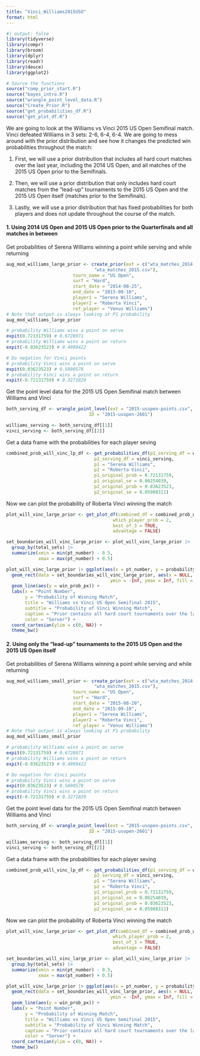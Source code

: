 ```yaml
---
title: "Vinci_Williams2015USO"
format: html
---
```


```r
#| output: false
library(tidyverse)
library(compr)
library(broom)
library(dplyr)
library(readr)
library(deuce)
library(ggplot2)

# Source the functions
source("comp_prior_start.R")
source("bayes_intro.R")
source("wrangle_point_level_data.R")
source("Create_Prior.R")
source("get_probabilities_df.R")
source("get_plot_df.R")
```

We are going to look at the Williams vs Vinci 2015 US Open Semifinal match. Vinci defeated Williams in 3 sets: 2-6, 6-4, 6-4. We are going to mess around with the prior distribution and see how it changes the predicted win probabilities throughout the match:

  1. First, we will use a prior distribution that includes all hard court matches over the last year, including the 2014 US Open, and all matches of the 2015 US Open prior to the Semifinals.

  2. Then, we will use a prior distribution that only includes hard court matches from the "lead-up" tournaments to the 2015 US Open and the 2015 US Open itself (matches prior to the Semifinals).

  3. Lastly, we will use a prior distribution that has fixed probabilities for both players and does not update throughout the course of the match.
  
#### 1. Using 2014 US Open and 2015 US Open prior to the Quarterfinals and all matches in between
  
Get probabilities of Serena Williams winning a point while serving and while returning
```r
aug_mod_williams_large_prior <- create_prior(ext = c("wta_matches_2014.csv",
                                 "wta_matches_2015.csv"),
                         tourn_name = "US Open",
                         surf = "Hard",
                         start_date = "2014-08-25",
                         end_date = "2015-09-10",
                         player1 = "Serena Williams",
                         player2 = "Roberta Vinci",
                         ref_player = "Venus Williams")
# Note that output is always looking at P1 probability
aug_mod_williams_large_prior

# probability Williams wins a point on serve
expit(0.72131759) # 0.6728971
# probability Williams wins a point on return
expit(-0.03623523) # 0.4909422

# Do negation for Vinci points
# probability Vinci wins a point on serve
expit(0.03623523) # 0.5090578
# probability Vinci wins a point on return
expit(-0.72131759) # 0.3271029
```

Get the point level data for the 2015 US Open Semifinal match between Williams and Vinci
```r
both_serving_df <- wrangle_point_level(ext = "2015-usopen-points.csv",
                               ID = "2015-usopen-2601")

williams_serving <- both_serving_df[[1]]
vinci_serving <- both_serving_df[[2]]
```

Get a data frame with the probabilities for each player seving
```r
combined_prob_will_vinc_lp_df <- get_probabilities_df(p1_serving_df = williams_serving,
                                 p2_serving_df = vinci_serving,
                                 p1 = "Serena Williams",
                                 p2 = "Roberta Vinci",
                                 p1_original_prob = 0.72131759,
                                 p1_original_se = 0.06254039,
                                 p2_original_prob = 0.03623523,
                                 p2_original_se = 0.05988311)
```

Now we can plot the probability of Roberta Vinci winning the match
```r
plot_will_vinc_large_prior <- get_plot_df(combined_df = combined_prob_will_vinc_lp_df,
                                        which_player_prob = 2,
                                        best_of_3 = TRUE,
                                        advantage = FALSE)

set_boundaries_will_vinc_large_prior <- plot_will_vinc_large_prior |>
  group_by(total_sets) |>
  summarize(xmin = min(pt_number) - 0.5,
            xmax = max(pt_number) + 0.5)

plot_will_vinc_large_prior |> ggplot(aes(x = pt_number, y = probability)) +
  geom_rect(data = set_boundaries_will_vinc_large_prior, aes(x = NULL, y = NULL, xmin = xmin, xmax = xmax, 
                                       ymin = -Inf, ymax = Inf, fill = total_sets), alpha = 0.2) + 
  geom_line(aes(y = win_prob_px)) +
  labs(x = "Point Number",
       y = "Probability of Winning Match",
       title = "Williams vs Vinci US Open Semifinal 2015",
       subtitle = "Probability of Vinci Winning Match",
       caption = "Prior contains all hard court tournaments over the last year (incl. 2014 USO)",
       color = "Server") +
  coord_cartesian(ylim = c(0, NA)) +
  theme_bw()
```

#### 2. Using only the "lead-up" tournaments to the 2015 US Open and the 2015 US Open itself

Get probabilities of Serena Williams winning a point while serving and while returning
```r
aug_mod_williams_small_prior <- create_prior(ext = c("wta_matches_2014.csv",
                                 "wta_matches_2015.csv"),
                         tourn_name = "US Open",
                         surf = "Hard",
                         start_date = "2015-08-20",
                         end_date = "2015-09-10",
                         player1 = "Serena Williams",
                         player2 = "Roberta Vinci",
                         ref_player = "Venus Williams")
# Note that output is always looking at P1 probability
aug_mod_williams_small_prior

# probability Williams wins a point on serve
expit(0.72131759) # 0.6728971
# probability Williams wins a point on return
expit(-0.03623523) # 0.4909422

# Do negation for Vinci points
# probability Vinci wins a point on serve
expit(0.03623523) # 0.5090578
# probability Vinci wins a point on return
expit(-0.72131759) # 0.3271029
```

Get the point level data for the 2015 US Open Semifinal match between Williams and Vinci
```r
both_serving_df <- wrangle_point_level(ext = "2015-usopen-points.csv",
                               ID = "2015-usopen-2601")

williams_serving <- both_serving_df[[1]]
vinci_serving <- both_serving_df[[2]]
```

Get a data frame with the probabilities for each player seving
```r
combined_prob_will_vinc_lp_df <- get_probabilities_df(p1_serving_df = williams_serving,
                                 p2_serving_df = vinci_serving,
                                 p1 = "Serena Williams",
                                 p2 = "Roberta Vinci",
                                 p1_original_prob = 0.72131759,
                                 p1_original_se = 0.06254039,
                                 p2_original_prob = 0.03623523,
                                 p2_original_se = 0.05988311)
```

Now we can plot the probability of Roberta Vinci winning the match
```r
plot_will_vinc_large_prior <- get_plot_df(combined_df = combined_prob_will_vinc_lp_df,
                                        which_player_prob = 2,
                                        best_of_3 = TRUE,
                                        advantage = FALSE)

set_boundaries_will_vinc_large_prior <- plot_will_vinc_large_prior |>
  group_by(total_sets) |>
  summarize(xmin = min(pt_number) - 0.5,
            xmax = max(pt_number) + 0.5)

plot_will_vinc_large_prior |> ggplot(aes(x = pt_number, y = probability)) +
  geom_rect(data = set_boundaries_will_vinc_large_prior, aes(x = NULL, y = NULL, xmin = xmin, xmax = xmax, 
                                       ymin = -Inf, ymax = Inf, fill = total_sets), alpha = 0.2) + 
  geom_line(aes(y = win_prob_px)) +
  labs(x = "Point Number",
       y = "Probability of Winning Match",
       title = "Williams vs Vinci US Open Semifinal 2015",
       subtitle = "Probability of Vinci Winning Match",
       caption = "Prior contains all hard court tournaments over the last year (incl. 2014 USO)",
       color = "Server") +
  coord_cartesian(ylim = c(0, NA)) +
  theme_bw()
```
